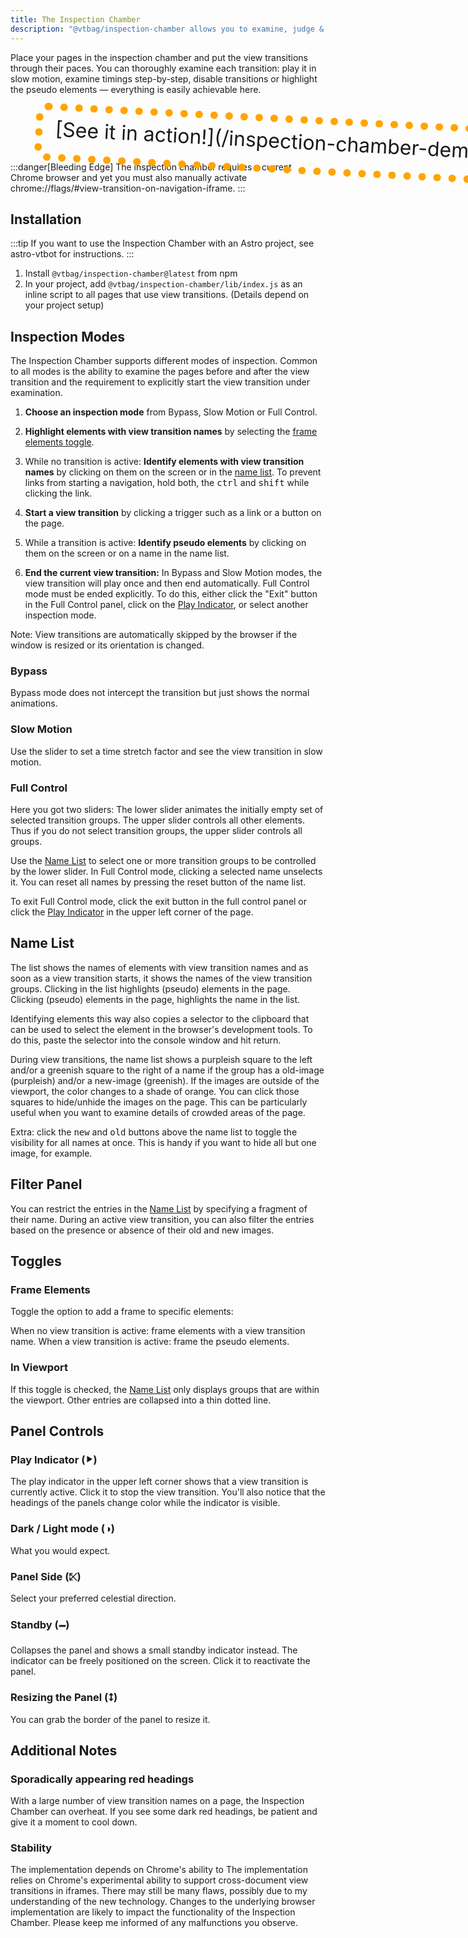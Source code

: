 ```yaml
---
title: The Inspection Chamber
description: "@vtbag/inspection-chamber allows you to examine, judge & optimize all aspects of your view transitions"
---
```



Place your pages in the inspection chamber and put the view transitions through their paces.
You can thoroughly examine each transition: play it in slow motion, examine timings step-by-step, disable transitions or highlight the pseudo elements &mdash; everything is easily achievable here.

<div style="padding: 10px 20px 20px; border:12px dotted orange; width: max-content; border-radius:20px;font-size:32px;transform:rotate(3deg) translateY(20px) translateX(40px)">
  [See it in action!](/inspection-chamber-demo/first-page/)
</div>
:::danger[Bleeding Edge]
The inspection chamber requires a current Chrome browser and yet you must also manually activate chrome://flags/#view-transition-on-navigation-iframe.
:::

## Installation

:::tip
If you want to use the Inspection Chamber with an Astro project, see astro-vtbot for instructions.
:::

<Steps>

1. Install `@vtbag/inspection-chamber@latest` from npm
2. In your project, add `@vtbag/inspection-chamber/lib/index.js` as an inline script to all pages that use view transitions. (Details depend on your project setup)

</Steps>

## Inspection Modes

The Inspection Chamber supports different modes of inspection. Common to all modes is the ability to examine the pages before and after the view transition and the requirement to explicitly start the view transition under examination.

<Steps>

1. <b>Choose an inspection mode</b> from Bypass, Slow Motion or Full Control.

2. <b>Highlight elements with view transition names</b> by selecting the [frame elements toggle](#frame-elements).

3. While no transition is active: <b>Identify elements with view transition names</b> by clicking on them on the screen or in the [name list](#name-list). To prevent links from starting a navigation, hold both, the <kbd>ctrl</kbd> and <kbd>shift</kbd> while clicking the link.

4. <b>Start a view transition</b>  by clicking a trigger such as a link or a button on the page.

5. While a transition is active:  <b>Identify pseudo elements</b> by clicking on them on the screen or on a name in the name list.

6. <b>End the current view transition:</b> In Bypass and Slow Motion modes, the view transition will play once and then end automatically. Full Control mode must be ended explicitly. To do this, either click the "Exit" button in the Full Control panel, click on the [Play Indicator](#play-indicator), or select another inspection mode.

</Steps>

Note: View transitions are automatically skipped by the browser if the window is resized or its orientation is changed.


### Bypass

Bypass mode does not intercept the transition but just shows the normal animations.

### Slow Motion

Use the slider to set a time stretch factor and see the view transition in slow motion.

### Full Control

Here you got two sliders: The lower slider animates the initially empty set of selected transition groups. The upper slider controls all other elements. Thus if you do not select transition groups, the upper slider controls all groups.

Use the [Name List](#name-list) to select one or more transition groups to be controlled by the lower slider. In Full Control mode, clicking a selected name unselects it. You can reset all names by pressing the reset button of the name list.

To exit Full Control mode, click the exit button in the full control panel or click the [Play Indicator](#play-indicator) in the upper left corner of the page.

## Name List

The list shows the names of elements with view transition names and as soon as a view transition starts, it shows the names of the view transition groups. Clicking in the list highlights (pseudo) elements in the page. Clicking (pseudo) elements in the page, highlights the name in the list.

Identifying elements this way also copies a selector to the clipboard that can be used to select the element in the browser's development tools. To do this, paste the selector into the console window and hit return.

During view transitions, the name list shows a purpleish square to the left and/or a greenish square to the right of a name if the group has a old-image (purpleish) and/or a new-image (greenish). If the images are outside of the viewport, the color changes to a shade of orange. You can click those squares to hide/unhide the images on the page. This can be particularly useful when you want to examine details of crowded areas of the page.

Extra: click the <kbd>new</kbd> and <kbd>old</kbd> buttons above the name list to toggle the visibility for all names at once. This is handy if you want to hide all but one image, for example.

## Filter Panel

You can restrict the entries in the [Name List](#name-list) by specifying a fragment of their name. During an active view transition, you can also filter the entries based on the presence or absence of their old and new images.

## Toggles

### Frame Elements

Toggle the option to add a frame to specific elements:

When no view transition is active: frame elements with a view transition name.
When a view transition is active: frame the pseudo elements.

### In Viewport

If this toggle is checked, the [Name List](#name-list) only displays groups that are within the viewport. Other entries are collapsed into a thin dotted line.


## Panel Controls

### Play Indicator (⯈)

The play indicator in the upper left corner shows that a view transition is currently active. Click it to stop the view transition. You'll also notice that the headings of the panels change color while the indicator is visible.

### Dark / Light mode (◑)

What you would expect.

### Panel Side (⤪)

Select your preferred celestial direction.

### Standby (🗕)

Collapses the panel and shows a small standby indicator instead. The indicator can be freely positioned on the screen. Click it to reactivate the panel.

### Resizing the Panel (⭥)

You can grab the border of the panel to resize it.

## Additional Notes

### Sporadically appearing red headings
With a large number of view transition names on a page, the Inspection Chamber can overheat. If you see some dark red headings, be patient and give it a moment to cool down.


### Stability
The implementation depends on Chrome's ability to The implementation relies on Chrome's experimental ability to support cross-document view transitions in iframes. There may still be many flaws, possibly due to my understanding of the new technology. Changes to the underlying browser implementation are likely to impact the functionality of the Inspection Chamber. Please keep me informed of any malfunctions you observe.